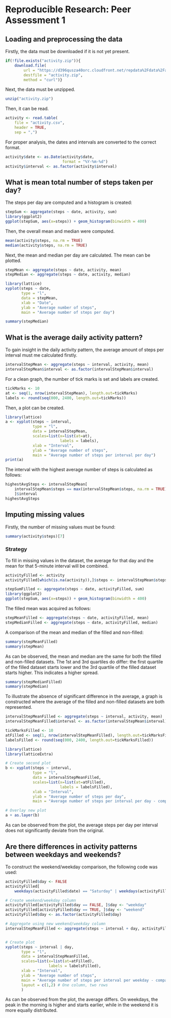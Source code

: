 # Reproducible Research: Peer Assessment 1


## Loading and preprocessing the data

Firstly, the data must be downloaded if it is not yet present.
```r
if(!file.exists("activity.zip")){
    download.file(
        url = "https://d396qusza40orc.cloudfront.net/repdata%2Fdata%2Factivity.zip", 
        destfile = "activity.zip", 
        method = "curl")}
```

Next, the data must be unzipped.

```r
unzip("activity.zip")
``` 

Then, it can be read.

```r
activity <- read.table(
    file = "activity.csv", 
    header = TRUE, 
    sep = ",")
```

For proper analysis, the dates and intervals are converted to the correct format.

```r
activity$date <- as.Date(activity$date, 
                         format = "%Y-%m-%d")
activity$interval <- as.factor(activity$interval)
```

## What is mean total number of steps taken per day?

The steps per day are computed and a histogram is created:

```r
stepSum <- aggregate(steps ~ date, activity, sum)  
library(ggplot2)
ggplot(stepSum, aes(x=steps)) + geom_histogram(binwidth = 400)
```

Then, the overall mean and median were computed.
```r
mean(activity$steps, na.rm = TRUE)
median(activity$steps, na.rm = TRUE)
```

Next, the mean and median per day are calculated. The mean can be plotted.

```r
stepMean <- aggregate(steps ~ date, activity, mean)
stepMedian <- aggregate(steps ~ date, activity, median)

library(lattice)
xyplot(steps ~ date, 
       type = "l", 
       data = stepMean, 
       xlab = "Date", 
       ylab = "Average number of steps",
       main = "Average number of steps per day")

summary(stepMedian)
```


## What is the average daily activity pattern?

To gain insight in the daily activity pattern, the average amount of steps per interval must me calculated firstly.

```r
intervalStepMean <- aggregate(steps ~ interval, activity, mean)
intervalStepMean$interval <- as.factor(intervalStepMean$interval)
```

For a clean graph, the number of tick marks is set and labels are created.
```r
tickMarks <- 10
at <- seq(1, nrow(intervalStepMean), length.out=tickMarks)
labels <- round(seq(000, 2400, length.out=tickMarks))
```

Then, a plot can be created.

```r
library(lattice)
a <- xyplot(steps ~ interval, 
            type = "l", 
            data = intervalStepMean, 
            scales=list(x=list(at=at), 
                        labels = labels),
            xlab = "Interval",
            ylab = "Average number of steps",
            main = "Average number of steps per interval per day")
print(a)
```

The interval with the highest average number of steps is calculated as follows:
```r
highestAvgSteps <- intervalStepMean[
    intervalStepMean$steps == max(intervalStepMean$steps, na.rm = TRUE),
    ]$interval
highestAvgSteps
```

## Imputing missing values

Firstly, the number of missing values must be found:

```r
summary(activity$steps)[7]
```

### Strategy
To fill in missing values in the dataset, the average for that day and the mean for that 5-minute interval will be combined.

```r
activityFilled <- activity
activityFilled[which(is.na(activity)),]$steps <- intervalStepMean$steps

stepSumFilled <- aggregate(steps ~ date, activityFilled, sum)  
library(ggplot2)
ggplot(stepSum, aes(x=steps)) + geom_histogram(binwidth = 400)

```

The filled mean was acquired as follows:
```r
stepMeanFilled <- aggregate(steps ~ date, activityFilled, mean)
stepMedianFilled <- aggregate(steps ~ date, activityFilled, median)
```

A comparison of the mean and median of the filled and non-filled:
```r
summary(stepMeanFilled)
summary(stepMean)

```

As can be observed, the mean and median are the same for both the filled and non-filled datasets.
The 1st and 3rd quartiles do differ: the first quartile of the filled dataset starts lower and the 3rd quartile of the filled dataset starts higher. This indicates a higher spread.



```r
summary(stepMedianFilled)
summary(stepMedian)
```

To illustrate the absence of significant difference in the average, a graph is constructed where the average of the filled and non-filled datasets are both represented.


```r
intervalStepMeanFilled <- aggregate(steps ~ interval, activity, mean)
intervalStepMeanFilled$interval <- as.factor(intervalStepMean$interval)

tickMarksFilled <- 10
atFilled <- seq(1, nrow(intervalStepMeanFilled), length.out=tickMarksFilled)
labelsFilled <- round(seq(000, 2400, length.out=tickMarksFilled))
```

```r
library(lattice)
library(latticeExtra)

# Create second plot
b <- xyplot(steps ~ interval, 
            type = "l", 
            data = intervalStepMeanFilled, 
            scales=list(x=list(at=atFilled), 
                        labels = labelsFilled),
            xlab = "Interval",
            ylab = "Average number of steps per day",
            main = "Average number of steps per interval per day - comparison")

# Overlay new plot
a + as.layer(b)
```

As can be observed from the plot, the average steps per day per interval does not significantly deviate from the original.

## Are there differences in activity patterns between weekdays and weekends?

To construct the weekend/weekday comparison, the following code was used:

```r

activityFilled$day <- FALSE
activityFilled[
    weekdays(activityFilled$date) == "Saturday" | weekdays(activityFilled$date) == "Sunday" , ]$day <- TRUE

# Create weekend/weekday column
activityFilled[activityFilled$day == FALSE, ]$day <- "weekday"
activityFilled[activityFilled$day == TRUE, ]$day <- "weekend"
activityFilled$day <- as.factor(activityFilled$day)

# Aggregate using new weekend/weekday column
intervalStepMeanFilled <- aggregate(steps ~ interval + day, activityFilled, mean)


# Create plot
xyplot(steps ~ interval | day, 
       type = "l", 
       data = intervalStepMeanFilled, 
       scales=list(x=list(at=atFilled), 
                   labels = labelsFilled),
       xlab = "Interval",
       ylab = "Average number of steps",
       main = "Average number of steps per interval per weekday - comparison",
       layout = c(1,2) # One column, two rows
       )
```

As can be observed from the plot, the average differs. On weekdays, the peak in the morning is higher and starts earlier, while in the weekend it is more equally distributed.
